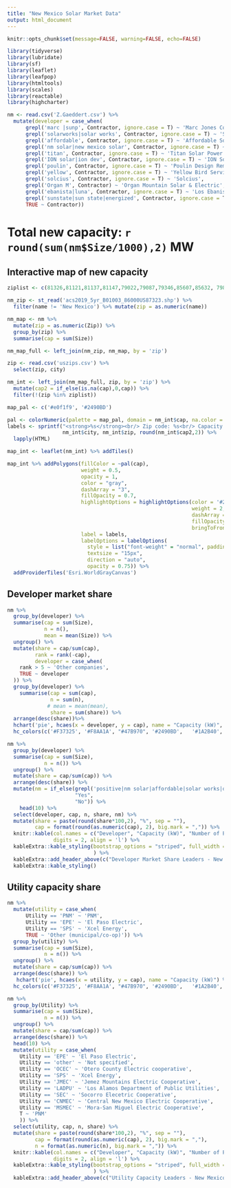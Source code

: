 ---
title: "New Mexico Solar Market Data"
output: html_document
---

```{r setup, include=FALSE}
knitr::opts_chunk$set(message=FALSE, warning=FALSE, echo=FALSE)
```

```{r include = F}
library(tidyverse)
library(lubridate)
library(sf)
library(leaflet)
library(leafpop)
library(htmltools)
library(scales)
library(reactable)
library(highcharter)
```

```{r include = F}
nm <- read.csv('Z.Gaeddert.csv') %>% 
  mutate(developer = case_when(
      grepl('marc |sunp', Contractor, ignore.case = T) ~ 'Marc Jones Construction dba SunPro',
      grepl('solarworks|solar works', Contractor, ignore.case = T) ~ 'Solar Works Energy',
      grepl('affordable', Contractor, ignore.case = T) ~ 'Affordable Solar Installations',
      grepl('nm solar|new mexico solar', Contractor, ignore.case = T) ~ 'NM Solar Group',
      grepl('titan', Contractor, ignore.case = T) ~ 'Titan Solar Power',
      grepl('ION solar|ion dev', Contractor, ignore.case = T) ~ 'ION Solar',
      grepl('poulin', Contractor, ignore.case = T) ~ 'Poulin Design Remolding',
      grepl('yellow', Contractor, ignore.case = T) ~ 'Yellow Bird Services',
      grepl('solcius', Contractor, ignore.case = T) ~ 'Solcius',
      grepl('Organ M', Contractor) ~ 'Organ Mountain Solar & Electric',
      grepl('ebanista|luna', Contractor, ignore.case = T) ~ 'Los Ebanistas/Sol Luna Solar',
      grepl('sunstate|sun state|energized', Contractor, ignore.case = T) ~ 'SunState Solar/Energized Electric',
      TRUE ~ Contractor))
```

# Total new capacity: **`r round(sum(nm$Size/1000),2)` MW**

## Interactive map of new capacity

```{r include = F}
ziplist <- c(81326,81121,81137,81147,79022,79087,79346,85607,85632, 79847,85534,85533,85922,85920,86512,86504,86544)

nm_zip <- st_read('acs2019_5yr_B01003_86000US87323.shp') %>% 
  filter(name != 'New Mexico') %>% mutate(zip = as.numeric(name))

nm_map <- nm %>% 
  mutate(zip = as.numeric(Zip)) %>%
  group_by(zip) %>% 
  summarise(cap = sum(Size)) 

nm_map_full <- left_join(nm_zip, nm_map, by = 'zip')

zip <- read.csv('uszips.csv') %>% 
  select(zip, city) 

nm_int <- left_join(nm_map_full, zip, by = 'zip') %>% 
  mutate(cap2 = if_else(is.na(cap),0,cap)) %>% 
  filter(!(zip %in% ziplist)) 

map_pal <- c('#e0f1f9', '#2490BD') 

pal <- colorNumeric(palette = map_pal, domain = nm_int$cap, na.color = '#FFFFFF')
labels <- sprintf("<strong>%s</strong><br/> Zip code: %s<br/> Capacity Q2 2021: %s kW",
                  nm_int$city, nm_int$zip, round(nm_int$cap2,2)) %>% 
  lapply(HTML)

map_int <- leaflet(nm_int) %>% addTiles()
```

```{r}
map_int %>% addPolygons(fillColor = ~pal(cap),
                        weight = 0.5,
                        opacity = 1,
                        color = "gray",
                        dashArray = "3",
                        fillOpacity = 0.7,
                        highlightOptions = highlightOptions(color = '#2a2a2a',
                                                            weight = 2,
                                                            dashArray = "",
                                                            fillOpacity = 0.7,
                                                            bringToFront = T),
                        label = labels,
                        labelOptions = labelOptions(
                          style = list("font-weight" = "normal", padding = "3px 8px"),
                          textsize = "15px",
                          direction = "auto",
                          opacity = 0.75)) %>% 
  addProviderTiles('Esri.WorldGrayCanvas')


```

## Developer market share

```{r}
nm %>% 
  group_by(developer) %>% 
  summarise(cap = sum(Size),
            n = n(),
            mean = mean(Size)) %>% 
  ungroup() %>% 
  mutate(share = cap/sum(cap),
         rank = rank(-cap),
         developer = case_when(
    rank > 5 ~ 'Other companies',
    TRUE ~ developer
  )) %>% 
  group_by(developer) %>% 
    summarise(cap = sum(cap),
              n = sum(n),
             # mean = mean(mean),
              share = sum(share)) %>% 
  arrange(desc(share))%>% 
  hchart('pie', hcaes(x = developer, y = cap), name = "Capacity (kW)", startAngle = 243) %>% 
  hc_colors(c('#F37325', '#F8AA1A', "#47B970", '#2490BD',   '#1A2B40', '#b7b7b7',  '#800000'))
```


```{r}
nm %>% 
  group_by(developer) %>% 
  summarise(cap = sum(Size),
            n = n()) %>% 
  ungroup() %>% 
  mutate(share = cap/sum(cap)) %>% 
  arrange(desc(share)) %>% 
  mutate(nm = if_else(grepl('positive|nm solar|affordable|solar works|organ|poulin|yellow', developer, ignore.case = T),
                      "Yes",
                      "No")) %>% 
    head(10) %>%
  select(developer, cap, n, share, nm) %>% 
  mutate(share = paste(round(share*100,2), "%", sep = ""),
         cap = format(round(as.numeric(cap), 2), big.mark = ",")) %>% 
  knitr::kable(col.names = c("Developer", "Capacity (kW)", "Number of Projects", "Market Share", "New Mexico company?"),
               digits = 2, align = 'l') %>% 
  kableExtra::kable_styling(bootstrap_options = "striped", full_width = T #position = 'left'
                            ) %>%
  kableExtra::add_header_above(c("Developer Market Share Leaders - New Mexico" = 5)) %>% 
  kableExtra::kable_styling() 

```

## Utility capacity share

```{r}
nm %>% 
  mutate(utility = case_when(
      Utility == 'PNM' ~ 'PNM',
      Utility == 'EPE' ~ 'El Paso Electric',
      Utility == 'SPS' ~ 'Xcel Energy',
      TRUE ~ 'Other (municipal/co-op)')) %>% 
  group_by(utility) %>% 
  summarise(cap = sum(Size),
            n = n()) %>%
  ungroup() %>% 
  mutate(share = cap/sum(cap)) %>% 
  arrange(desc(share)) %>% 
   hchart('pie', hcaes(x = utility, y = cap), name = "Capacity (kW)") %>% 
  hc_colors(c('#F37325', '#F8AA1A', "#47B970", '#2490BD',   '#1A2B40', '#b7b7b7',  '#800000'))
```

```{r}
nm %>% 
  group_by(Utility) %>% 
  summarise(cap = sum(Size),
            n = n()) %>% 
  ungroup() %>% 
  mutate(share = cap/sum(cap)) %>% 
  arrange(desc(share)) %>% 
  head(10) %>% 
  mutate(utility = case_when(
    Utility == 'EPE' ~ 'El Paso Electric',
    Utility == 'other' ~ 'Not specified',
    Utility == 'OCEC' ~ 'Otero County Electric cooperative',
    Utility == 'SPS' ~ 'Xcel Energy',
    Utility == 'JMEC' ~ 'Jemez Mountains Electric Cooperative',
    Utility == 'LADPU' ~ 'Los Alamos Department of Public Utilities',
    Utility == 'SEC' ~ 'Socorro Elecetric Cooperative',
    Utility == 'CNMEC' ~ 'Central New Mexico Electric Cooperative',
    Utility == 'MSMEC' ~ 'Mora-San Miguel Electric Cooperative',
    T ~ 'PNM'
    )) %>% 
  select(utility, cap, n, share) %>% 
  mutate(share = paste(round(share*100,2), "%", sep = ""),
         cap = format(round(as.numeric(cap), 2), big.mark = ","),
         n = format(as.numeric(n), big.mark = ",")) %>% 
  knitr::kable(col.names = c("Developer", "Capacity (kW)", "Number of Projects", "Capacity Share"),
               digits = 2, align = 'l') %>% 
  kableExtra::kable_styling(bootstrap_options = "striped", full_width = T #position = 'left'
                            ) %>% 
  kableExtra::add_header_above(c("Utility Capacity Leaders - New Mexico" = 4))

  
```

